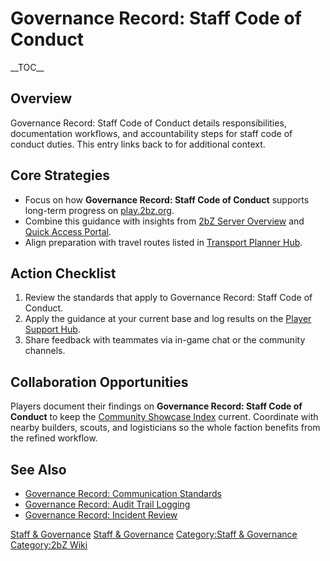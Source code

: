 {{Short description|Governance Record: Staff Code of Conduct details responsibilities, documentation workflows, and accountability steps for staff code of conduct duties}}
= Governance Record: Staff Code of Conduct =
{{2bZ Navbox}}
__TOC__

== Overview ==
Governance Record: Staff Code of Conduct details responsibilities, documentation
workflows, and accountability steps for staff code of conduct duties. This entry links
back to [[Category:Staff & Governance|Staff & Governance]] for additional context.

== Core Strategies ==
* Focus on how '''Governance Record: Staff Code of Conduct''' supports long-term progress on [[play.2bz.org]].
* Combine this guidance with insights from [[2bZ Server Overview]] and [[Quick Access Portal]].
* Align preparation with travel routes listed in [[Transport Planner Hub]].

== Action Checklist ==
# Review the [[Category:Staff & Governance|Staff & Governance]] standards that apply to Governance Record: Staff Code of Conduct.
# Apply the guidance at your current base and log results on the [[Player Support Hub]].
# Share feedback with teammates via in-game chat or the community channels.

== Collaboration Opportunities ==
Players document their findings on '''Governance Record: Staff Code of Conduct''' to keep
the [[Community Showcase Index]] current. Coordinate with nearby builders, scouts, and
logisticians so the whole faction benefits from the refined workflow.

== See Also ==
* [[Governance Record: Communication Standards]]
* [[Governance Record: Audit Trail Logging]]
* [[Governance Record: Incident Review]]

[[Category:Staff & Governance]]
[[Category:2bZ Wiki]]
